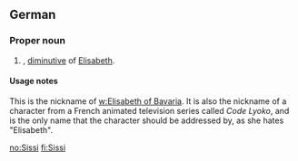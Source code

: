 {{also|sissi}}
==German==

===Proper noun===
{{infl|de|proper noun}}

# {{given name|female|lang=de}}, [[diminutive]] of [[Elisabeth#German|Elisabeth]].

====Usage notes====
This is the nickname of [[w:Elisabeth of Bavaria]]. It is also the nickname of a character from a French animated television series called ''Code Lyoko'', and is the only name that the character should be addressed by, as she hates "Elisabeth".

[[no:Sissi]]
[[fi:Sissi]]